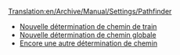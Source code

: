 [[Translation:en/Archive/Manual/Settings/Pathfinder]]


* [[fr/Archive/Manual/Settings/Nouvelle détermination de chemin de train|Nouvelle détermination de chemin de train]]
* [[fr/Archive/Manual/Settings/Nouvelle détermination de chemin globale|Nouvelle détermination de chemin globale]]
* [[fr/Archive/Manual/Encore une autre détermination de chemin|Encore une autre détermination de chemin]]

{{fr/Amorce}}